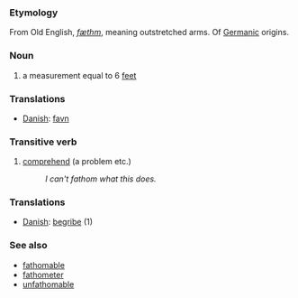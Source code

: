 ===Etymology===
From Old English, ''[[fæthm]]'', meaning outstretched arms. Of [[Germanic]] origins.

===Noun===
#a measurement equal to 6 [[foot|feet]]

===Translations===
*[[Danish]]: [[favn]]

===Transitive verb===
#[[comprehend]] (a problem etc.)
#:''I can't fathom what this does.''

===Translations===
*[[Danish]]: [[begribe]] (1)

===See also===
*[[fathomable]]
*[[fathometer]]
*[[unfathomable]]